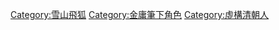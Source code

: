 [[Category:雪山飛狐|Category:雪山飛狐]]
[[Category:金庸筆下角色|Category:金庸筆下角色]]
[[Category:虛構清朝人|Category:虛構清朝人]]